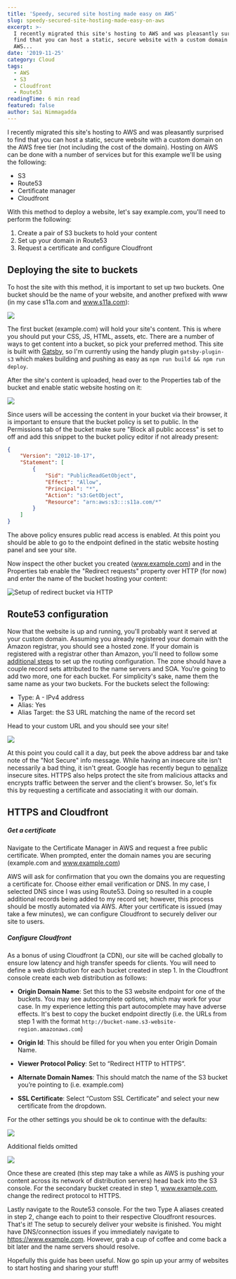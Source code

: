 ```yaml
---
title: 'Speedy, secured site hosting made easy on AWS'
slug: speedy-secured-site-hosting-made-easy-on-aws
excerpt: >-
  I recently migrated this site's hosting to AWS and was pleasantly surprised to
  find that you can host a static, secure website with a custom domain on the
  AWS...
date: '2019-11-25'
category: Cloud
tags:
  - AWS
  - S3
  - Cloudfront
  - Route53
readingTime: 6 min read
featured: false
author: Sai Nimmagadda
---
```


I recently migrated this site's hosting to AWS and was pleasantly surprised to find that you can host a static, secure website with a custom domain on the AWS free tier (not including the cost of the domain). Hosting on AWS can be done with a number of services but for this example we'll be using the following:

* S3
* Route53
* Certificate manager
* Cloudfront

With this method to deploy a website, let's say example.com, you'll need to perform the following:

1. Create a pair of S3 buckets to hold your content
2. Set up your domain in Route53
3. Request a certificate and configure Cloudfront

## Deploying the site to buckets
To host the site with this method, it is important to set up two buckets. One bucket should be the name of your website, and another prefixed with www (in my case s11a.com and www.s11a.com):

![](/images/articles/s3Console.png)

The first bucket (example.com) will hold your site's content. This is where you should put your CSS, JS, HTML, assets, etc. There are a number of ways to get content into a bucket, so pick your preferred method. This site is built with [Gatsby](https://www.gatsbyjs.org/), so I'm currently using the handy plugin `gatsby-plugin-s3` which makes building and pushing as easy as `npm run build && npm run deploy`.

After the site's content is uploaded, head over to the Properties tab of the bucket and enable static website hosting on it:

![](/images/articles/s3StaticHosting.png)

Since users will be accessing the content in your bucket via their browser, it is important to ensure that the bucket policy is set to public. In the Permissions tab of the bucket make sure "Block all public access" is set to off and add this snippet to the bucket policy editor if not already present:

```json
{
    "Version": "2012-10-17",
    "Statement": [
        {
            "Sid": "PublicReadGetObject",
            "Effect": "Allow",
            "Principal": "*",
            "Action": "s3:GetObject",
            "Resource": "arn:aws:s3:::s11a.com/*"
        }
    ]
}
```

The above policy ensures public read access is enabled. At this point you should be able to go to the endpoint defined in the static website hosting panel and see your site.

Now inspect the other bucket you created (www.example.com) and in the Properties tab enable the "Redirect requests" property over HTTP (for now) and enter the name of the bucket hosting your content:

![Setup of redirect bucket via HTTP](/images/articles/s3Redirect.png)

## Route53 configuration
Now that the website is up and running, you'll probably want it served at your custom domain. Assuming you already registered your domain with the Amazon registrar, you should see a hosted zone. If your domain is registered with a registrar other than Amazon, you'll need to follow some [additional steps](https://docs.aws.amazon.com/Route53/latest/DeveloperGuide/dns-configuring.html) to set up the routing configuration. The zone should have a couple record sets attributed to the name servers and SOA. You're going to add two more, one for each bucket. For simplicity's sake, name them the same name as your two buckets. For the buckets select the following:

- Type: A - IPv4 address
- Alias: Yes
- Alias Target: the S3 URL matching the name of the record set

Head to your custom URL and you should see your site!

![](/images/articles/websiteInsecure.png)

At this point you could call it a day, but peek the above address bar and take note of the "Not Secure" info message. While having an insecure site isn't necessarily a bad thing, it isn't great. Google has recently begun to [penalize](https://seo-hacker.com/google-adopt-https/) insecure sites. HTTPS also helps protect the site from malicious attacks and encrypts traffic between the server and the client's browser. So, let's fix this by requesting a certificate and associating it with our domain.

## HTTPS and Cloudfront

##### Get a certificate
Navigate to the Certificate Manager in AWS and request a free public certificate. When prompted, enter the domain names you are securing (example.com and www.example.com)

AWS will ask for confirmation that you own the domains you are requesting a certificate for. Choose either email verification or DNS. In my case, I selected DNS since I was using Route53. Doing so resulted in a couple additional records being added to my record set; however, this process should be mostly automated via AWS. After your certificate is issued (may take a few minutes), we can configure Cloudfront to securely deliver our site to users.

##### Configure Cloudfront
As a bonus of using Cloudfront (a CDN), our site will be cached globally to ensure low latency and high transfer speeds for clients. You will need to define a web distribution for each bucket created in step 1. In the Cloudfront console create each web distribution as follows:

* **Origin Domain Name**: Set this to the S3 website endpoint for one of the buckets. You may see autocomplete options, which may work for your case. In my experience letting this part autocomplete may have adverse effects. It's best to copy the bucket endpoint directly (i.e. the URLs from step 1 with the format `http://bucket-name.s3-website-region.amazonaws.com`)

* **Origin Id**: This should be filled for you when you enter Origin Domain Name.
* **Viewer Protocol Policy**: Set to “Redirect HTTP to HTTPS”.
* **Alternate Domain Names**: This should match the name of the S3 bucket you’re pointing to (i.e. example.com)
* **SSL Certificate**: Select “Custom SSL Certificate” and select your new certificate from the dropdown.

For the other settings you should be ok to continue with the defaults:

![](/images/articles/cloudFront1.png)
<p style={{textAlign: "center", fontWeight: 800, fontStyle: "italic"}}>
Additional fields omitted
</p>

![](/images/articles/cloudFront2.png)

Once these are created (this step may take a while as AWS is pushing your content across its network of distribution servers) head back into the S3 console. For the secondary bucket created in step 1, www.example.com, change the redirect protocol to HTTPS.

Lastly navigate to the Route53 console. For the two Type A aliases created in step 2, change each to point to their respective Cloudfront resources. That's it! The setup to securely deliver your website is finished. You might have DNS/connection issues if you immediately navigate to https://www.example.com. However, grab a cup of coffee and come back a bit later and the name servers should resolve.

Hopefully this guide has been useful. Now go spin up your army of websites to start hosting and sharing your stuff!
